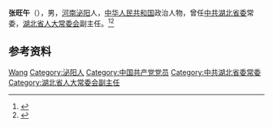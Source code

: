 '''张旺午'''（{{bd|1910年||1995年}}），男，[[河南|河南]][[泌阳|泌阳]]人，[[中华人民共和国|中华人民共和国]]政治人物，曾任[[中共湖北省委|中共湖北省委]]常委，[[湖北省人大常委会|湖北省人大常委会]]副主任。<ref>{{cite book|title=中囯人名大辞典·当代人物卷|author=廖盖隆等编|year=1990|publisher=上海辞书出版社|location=上海|page=}}</ref><ref>{{Cite book|title=中华人民共和国职官志|author=何虎生, 李耀东, 向常福主编|publisher=中国社会出版社|year=2003|isbn=9787800883934|location=北京|pages=}}</ref>

== 参考资料 ==
{{reflist}}

{{中国人物小作品}}

{{Authority control}}
{{DEFAULTSORT:Zhang张}}
[[Category:张姓|Wang]]
[[Category:泌阳人|Category:泌阳人]]
[[Category:中国共产党党员|Category:中国共产党党员]]
[[Category:中共湖北省委常委|Category:中共湖北省委常委]]
[[Category:湖北省人大常委会副主任|Category:湖北省人大常委会副主任]]